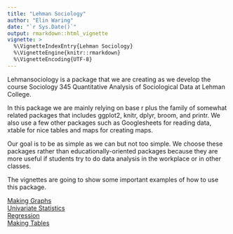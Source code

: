 ```yaml
---
title: "Lehman Sociology"
author: "Elin Waring"
date: "`r Sys.Date()`"
output: rmarkdown::html_vignette
vignette: >
  %\VignetteIndexEntry{Lehman Sociology}
  %\VignetteEngine{knitr::rmarkdown}
  %\VignetteEncoding{UTF-8}
---
```


Lehmansociology is a package that we are creating as we develop the course Sociology 345
Quantitative Analysis of Sociological Data at Lehman College.

In this package we are mainly relying on base r plus the family of somewhat related
packages that includes ggplot2, knitr, dplyr, broom, and printr. We also use a few other
packages such as Googlesheets for reading data, xtable for nice tables and maps for 
creating maps. 

Our goal is to be as simple as we can but not too simple.  We choose these packages rather
than educationally-oriented packages because they are more useful if students try to
do data analysis in the workplace or in other classes. 

The vignettes are going to show some important examples of how to use this package.

[Making Graphs](http:makinggraphs)  
[Univariate Statistics](http:univariatestatistics)  
[Regression](http:regressionanalysis)  
[Making Tables](makingtables)  


